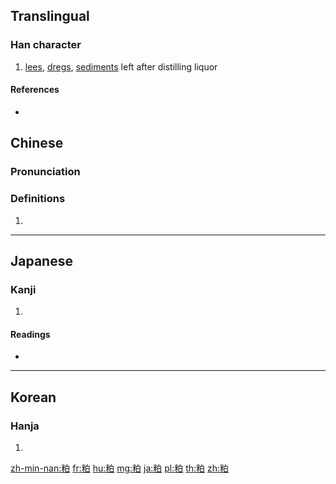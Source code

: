 {{character info/new}}
==Translingual==

===Han character===
{{Han char|rn=119|rad=米|as=05|sn=11|four=96900|canj=FDHA}}

# [[lees]], [[dreg]]s, [[sediment]]s left after distilling liquor

====References====
* {{Han ref|kx=0907.300|dkj=26891|dj=1333.140|hdz=53145.070|uh=7C95|ud=31893|bh=B2CB|bd=45771}}

==Chinese==
{{zh-forms}}

===Pronunciation===
{{zh-pron
|m=pò
|c=pok3
|mn=qz,xm,zz:phok/phoh/xm,zz:phek
|mn_note=phok - literary; phoh - vernacular; phek - vernacular (俗)
|mc=y
|oc=y
|cat=
}}

===Definitions===
{{zh-hanzi}}

# {{rfdef|zh}}

----

==Japanese==

===Kanji===
{{ja-kanji|grade=|rs=米05}}

# {{defn|lang=ja|sort=米05}}

====Readings====
* {{ja-readings|on=[[はく]] (haku)|kun=[[かす]] (kasu)}}

----

==Korean==

===Hanja===
{{ko-hanja|hangeul=박|eumhun=|rv=bak|mr=pak|y=pak}}

# {{defn|lang=ko|sort=米05}}

[[zh-min-nan:粕]]
[[fr:粕]]
[[hu:粕]]
[[mg:粕]]
[[ja:粕]]
[[pl:粕]]
[[th:粕]]
[[zh:粕]]